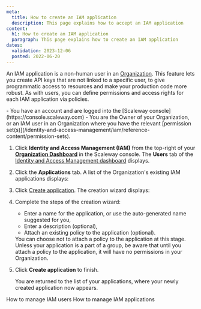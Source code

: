 ```yaml
---
meta:
  title: How to create an IAM application
  description: This page explains how to accept an IAM application
content:
  h1: How to create an IAM application
  paragraph: This page explains how to create an IAM application
dates:
  validation: 2023-12-06
  posted: 2022-06-20
---
```


An IAM application is a non-human user in an [Organization](#organization). This feature lets you create API keys that are not linked to a specific user, to give programmatic access to resources and make your production code more robust. As with users, you can define permissions and access rights for each IAM application via policies.

<Message type="requirement">
  - You have an account and are logged into the [Scaleway console](https://console.scaleway.com)
  - You are the Owner of your Organization, or an IAM user in an Organization where you have the relevant [permission set(s)](/identity-and-access-management/iam/reference-content/permission-sets).
</Message>

1. Click **Identity and Access Management (IAM)** from the top-right of your [**Organization Dashboard**](https://console.scaleway.com/organization) in the Scaleway console. The **Users** tab of the [Identity and Access Management dashboard](https://console.scaleway.com/iam/users) displays.
    <Lightbox src="scaleway-iam-users-dashboard.webp" alt="" />
2. Click the **Applications** tab. A list of the Organization's existing IAM applications displays:
    <Lightbox src="scaleway-iam-applications.webp" alt="" />
3. Click [Create application](https://console.scaleway.com/iam/applications/create). The creation wizard displays:
    <Lightbox src="scaleway-iam-create-app.webp" alt="" />
4. Complete the steps of the creation wizard:
    - Enter a name for the application, or use the auto-generated name suggested for you,
    - Enter a description (optional),
    - Attach an existing policy to the application (optional).
    <Message type="note">
      You can choose not to attach a policy to the application at this stage. Unless your application is a part of a group, be aware that until you attach a policy to the application, it will have no permissions in your Organization.
    </Message>
5. Click **Create application** to finish.

    You are returned to the list of your applications, where your newly created application now appears.


<Navigation title="See Also">
  <PreviousButton to="/identity-and-access-management/iam/how-to/manage-users/">How to manage IAM users</PreviousButton>
  <NextButton to="/identity-and-access-management/iam/how-to/manage-applications/">How to manage IAM applications</NextButton>
</Navigation>

